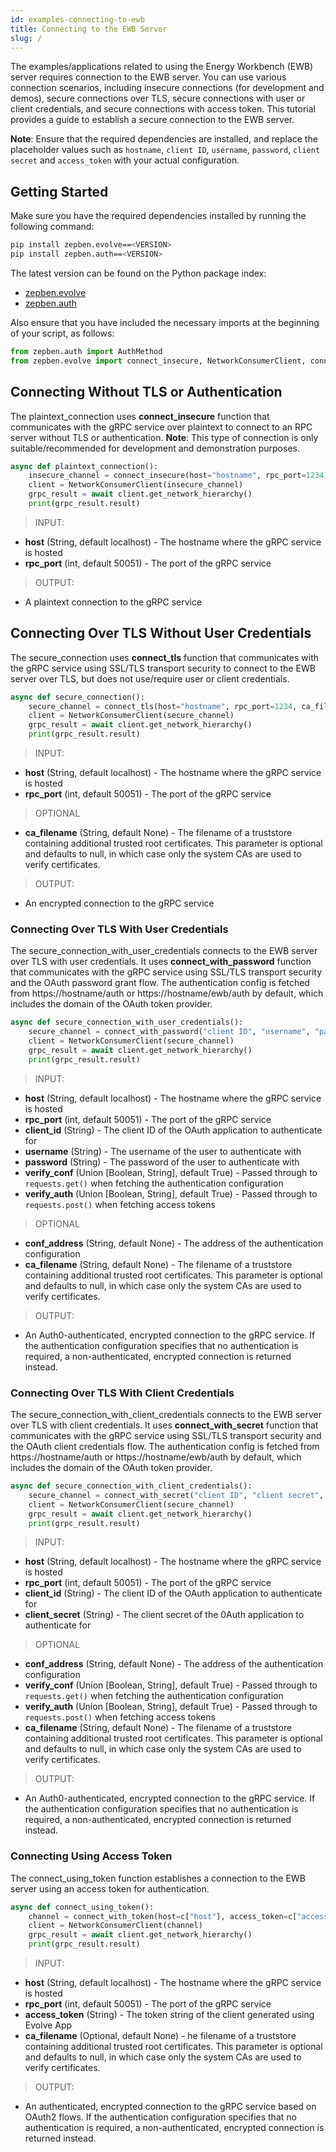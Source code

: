 ```yaml
---
id: examples-connecting-to-ewb
title: Connecting to the EWB Server
slug: /
---
```



The examples/applications related to using the Energy Workbench (EWB) server requires connection to the EWB server. You can use various connection scenarios,
including insecure connections (for development and demos), secure connections over TLS, secure connections with user or client credentials, and secure connections with access token.
This tutorial provides a guide to establish a secure connection to the EWB server.

**Note**: Ensure that the required dependencies are installed, and replace the placeholder values such as `hostname`, `client ID`, `username`, `password`, `client secret` and `access_token` with your actual configuration.

## Getting Started

Make sure you have the required dependencies installed by running the following command:

```bash
pip install zepben.evolve==<VERSION>
pip install zepben.auth==<VERSION>
```
The latest version can be found on the Python package index:

- [zepben.evolve](https://pypi.org/project/zepben.evolve/)
- [zepben.auth](https://pypi.org/project/zepben.auth/)

Also ensure that you have included the necessary imports at the beginning of your script, as follows:

```python
from zepben.auth import AuthMethod
from zepben.evolve import connect_insecure, NetworkConsumerClient, connect_tls, connect_with_password, connect_with_secret, connect_with_token, SyncNetworkConsumerClient
```

## Connecting Without TLS or Authentication

The plaintext_connection uses **connect_insecure** function that communicates with the gRPC service over plaintext to connect to an RPC server without TLS or authentication.
**Note**: This type of connection is only suitable/recommended for development and demonstration purposes.

```python
async def plaintext_connection():
    insecure_channel = connect_insecure(host="hostname", rpc_port=1234)
    client = NetworkConsumerClient(insecure_channel)
    grpc_result = await client.get_network_hierarchy()
    print(grpc_result.result)
```

> INPUT:

- **host** (String, default localhost) - The hostname where the gRPC service is hosted
- **rpc_port** (int, default 50051) - The port of the gRPC service

> OUTPUT:

- A plaintext connection to the gRPC service

## Connecting Over TLS Without User Credentials

The secure_connection uses **connect_tls** function that communicates with the gRPC service using SSL/TLS transport security to connect to the EWB server over TLS, but does not use/require user or client credentials.

```python
async def secure_connection():
    secure_channel = connect_tls(host="hostname", rpc_port=1234, ca_filename=None)
    client = NetworkConsumerClient(secure_channel)
    grpc_result = await client.get_network_hierarchy()
    print(grpc_result.result)
```

> INPUT:

- **host** (String, default localhost) - The hostname where the gRPC service is hosted
- **rpc_port** (int, default 50051) - The port of the gRPC service

> OPTIONAL

- **ca_filename** (String, default None) - The filename of a truststore containing additional trusted root certificates. This parameter is optional and defaults to null, in which case only the system CAs are used to verify certificates.

> OUTPUT:

- An encrypted connection to the gRPC service

### Connecting Over TLS With User Credentials

The secure_connection_with_user_credentials connects to the EWB server over TLS with user credentials. It uses **connect_with_password** function that communicates with the gRPC service using SSL/TLS transport security and the OAuth password grant flow.
The authentication config is fetched from https://hostname/auth or https://hostname/ewb/auth by default, which includes the domain of the OAuth token provider.

```python
async def secure_connection_with_user_credentials():
    secure_channel = connect_with_password("client ID", "username", "password", "hostname", 1234)
    client = NetworkConsumerClient(secure_channel)
    grpc_result = await client.get_network_hierarchy()
    print(grpc_result.result)
```

> INPUT:

- **host** (String, default localhost) - The hostname where the gRPC service is hosted
- **rpc_port** (int, default 50051) - The port of the gRPC service
- **client_id** (String) - The client ID of the OAuth application to authenticate for
- **username** (String) - The username of the user to authenticate with
- **password** (String) - The password of the user to authenticate with
- **verify_conf** (Union [Boolean, String], default True) - Passed through to `requests.get()` when fetching the authentication configuration
- **verify_auth** (Union [Boolean, String], default True) - Passed through to `requests.post()` when fetching access tokens

> OPTIONAL

- **conf_address** (String, default None) - The address of the authentication configuration
- **ca_filename** (String, default None) - The filename of a truststore containing additional trusted root certificates. This parameter is optional and defaults to null, in which case only the system CAs are used to verify certificates.

> OUTPUT:

- An Auth0-authenticated, encrypted connection to the gRPC service. If the authentication configuration specifies that no authentication is required, a non-authenticated, encrypted connection is returned instead.

### Connecting Over TLS With Client Credentials

The secure_connection_with_client_credentials connects to the EWB server over TLS with client credentials. It uses **connect_with_secret** function that communicates with the gRPC service using SSL/TLS transport security and the OAuth client credentials flow.
The authentication config is fetched from https://hostname/auth or https://hostname/ewb/auth by default, which includes the domain of the OAuth token provider.

```python
async def secure_connection_with_client_credentials():
    secure_channel = connect_with_secret("client ID", "client secret", "hostname", 1234)
    client = NetworkConsumerClient(secure_channel)
    grpc_result = await client.get_network_hierarchy()
    print(grpc_result.result)
````

> INPUT:

- **host** (String, default localhost) - The hostname where the gRPC service is hosted
- **rpc_port** (int, default 50051) - The port of the gRPC service
- **client_id** (String) - The client ID of the OAuth application to authenticate for
- **client_secret** (String) - The client secret of the 0Auth application to authenticate for

> OPTIONAL

- **conf_address** (String, default None) - The address of the authentication configuration
- **verify_conf** (Union [Boolean, String], default True) - Passed through to `requests.get()` when fetching the authentication configuration
- **verify_auth** (Union [Boolean, String], default True) - Passed through to `requests.post()` when fetching access tokens
- **ca_filename** (String, default None) - The filename of a truststore containing additional trusted root certificates. This parameter is optional and defaults to null, in which case only the system CAs are used to verify certificates.

> OUTPUT:

- An Auth0-authenticated, encrypted connection to the gRPC service. If the authentication configuration specifies that no authentication is required, a non-authenticated, encrypted connection is returned instead.


### Connecting Using Access Token

The connect_using_token function establishes a connection to the EWB server using an access token for authentication.

```python
async def connect_using_token():
    channel = connect_with_token(host=c["host"], access_token=c["access_token"], rpc_port=c["rpc_port"])
    client = NetworkConsumerClient(channel)
    grpc_result = await client.get_network_hierarchy()
    print(grpc_result.result)
````

> INPUT:

- **host** (String, default localhost) - The hostname where the gRPC service is hosted
- **rpc_port** (int, default 50051) - The port of the gRPC service
- **access_token** (String) - The token string of the client generated using Evolve App
- **ca_filename** (Optional, default None) - he filename of a truststore containing additional trusted root certificates. This parameter is optional
                        and defaults to null, in which case only the system CAs are used to verify certificates.

> OUTPUT:

- An authenticated, encrypted connection to the gRPC service based on OAuth2 flows. If the authentication configuration specifies that no
             authentication is required, a non-authenticated, encrypted connection is returned instead.
